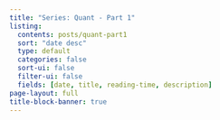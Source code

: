 ```yaml
---
title: "Series: Quant - Part 1"
listing:
  contents: posts/quant-part1
  sort: "date desc"
  type: default
  categories: false
  sort-ui: false
  filter-ui: false
  fields: [date, title, reading-time, description]
page-layout: full
title-block-banner: true
---
```


